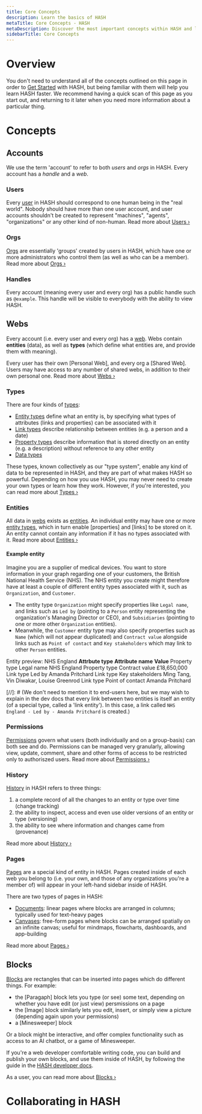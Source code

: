 ```yaml
---
title: Core Concepts
description: Learn the basics of HASH
metaTitle: Core Concepts - HASH
metaDescription: Discover the most important concepts within HASH and learn how the application works
sidebarTitle: Core Concepts
---
```


# Overview

You don't need to understand all of the concepts outlined on this page in order to [Get Started](https://hash.ai/guide/introduction/get-started) with HASH, but being familiar with them will help you learn HASH faster. We recommend having a quick scan of this page as you start out, and returning to it later when you need more information about a particular thing.

# Concepts

## Accounts

We use the term 'account' to refer to both _users_ and _orgs_ in HASH. Every account has a _handle_ and a _web_.

### Users

Every [user](https://hash.ai/guide/webs/users) in HASH should correspond to one human being in the "real world". Nobody should have more than one user account, and user accounts shouldn't be created to represent "machines", "agents", "organizations" or any other kind of non-human. Read more about [Users ›](https://hash.ai/guide/webs/users)

### Orgs

[Orgs](https://hash.ai/guide/webs/orgs) are essentially 'groups' created by users in HASH, which have one or more administrators who control them (as well as who can be a member). Read more about [Orgs ›](https://hash.ai/guide/webs/orgs)

### Handles

Every account (meaning every user and every org) has a public handle such as `@example`. This handle will be visible to everybody with the ability to view HASH.

## Webs

Every account (i.e. every user and every org) has a [web](https://hash.ai/guide/webs). Webs contain **entities** (data), as well as **types** (which define what entities are, and provide them with meaning).

Every user has their own [Personal Web], and every org a [Shared Web]. Users may have access to any number of shared webs, in addition to their own personal one. Read more about [Webs ›](https://hash.ai/guide/webs)

### Types

There are four kinds of [types](https://hash.ai/guide/types):

- [Entity types](https://hash.ai/guide/types/entity-types) define what an entity is, by specifying what types of attributes (links and properties) can be associated with it
- [Link types](https://hash.ai/guide/types/link-types) describe relationship between entities (e.g. a person and a date)
- [Property types](https://hash.ai/guide/types/property-types) describe information that is stored directly on an entity (e.g. a description) without reference to any other entity
- [Data types](https://hash.ai/guide/types/data-types)

These types, known collectively as our "type system", enable any kind of data to be represented in HASH, and they are part of what makes HASH so powerful. Depending on how you use HASH, you may never need to create your own types or learn how they work. However, if you're interested, you can read more about [Types ›](https://hash.ai/guide/types)

### Entities

All data in [webs](https://hash.ai/guide/webs) exists as [entities](https://hash.ai/guide/entities). An individual entity may have one or more [entity types](https://hash.ai/guide/types/entity-types), which in turn enable [properties] and [links] to be stored on it. An entity cannot contain any information if it has no types associated with it. Read more about [Entities ›](https://hash.ai/guide/entities)

#### Example entity

Imagine you are a supplier of medical devices. You want to store information in your graph regarding one of your customers, the British National Health Service (NHS). The NHS entity you create might therefore have at least a couple of different entity types associated with it, such as `Organization`, and `Customer`.

- The entity type `Organization` might specify properties like `Legal name`, and links such as `Led by` (pointing to a `Person` entity representing the organization's Managing Director or CEO), and `Subsidiaries` (pointing to one or more other `Organization` entities).
- Meanwhile, the `Customer` entity type may also specify properties such as `Name` (which will not appear duplicated) and `Contract value` alongside links such as `Point of contact` and `Key stakeholders` which may link to other `Person` entities.

Entity preview: NHS England
**Attrbute type** **Attribute name** **Value**
Property type Legal name NHS England
Property type Contract value £18,650,000
Link type Led by Amanda Pritchard
Link type Key stakeholders Ming Tang, Vin Diwakar, Louise Greenrod
Link type Point of contact Amanda Pritchard

[//]: # (We don't need to mention it to end-users here, but we may wish to explain in the dev docs that every link between two entities is itself an entity (of a special type, called a 'link entity'). In this case, a link called `NHS England - Led by - Amanda Pritchard` is created.)

### Permissions

[Permissions](https://hash.ai/guide/webs/permissions) govern what users (both individually and on a group-basis) can both see and do. Permissions can be managed very granularly, allowing view, update, comment, share and other forms of access to be restricted only to authoriszed users. Read more about [Permissions ›](https://hash.ai/guide/webs/permissions)

### History

[History](https://hash.ai/guide/webs/history) in HASH refers to three things:

1. a complete record of all the changes to an entity or type over time (change tracking)
1. the ability to inspect, access and even use older versions of an entity or type (versioning)
1. the ability to see where information and changes came from (provenance)

Read more about [History ›](https://hash.ai/guide/webs/history)

### Pages

[Pages](https://hash.ai/guide/pages) are a special kind of entity in HASH. Pages created inside of each web you belong to (i.e. your own, and those of any organizations you're a member of) will appear in your left-hand sidebar inside of HASH.

There are two types of pages in HASH:

- [Documents](https://hash.ai/guide/pages/documents): linear pages where blocks are arranged in columns; typically used for text-heavy pages
- [Canvases](https://hash.ai/guide/pages/canvases): free-form pages where blocks can be arranged spatially on an infinite canvas; useful for mindmaps, flowcharts, dashboards, and app-building

Read more about [Pages ›](https://hash.ai/guide/pages)

## Blocks

[Blocks](https://hash.ai/guide/blocks) are rectangles that can be inserted into pages which do different things. For example:

- the [Paragaph] block lets you type (or see) some text, depending on whether you have edit (or just view) persmissions on a page
- the [Image] block similarly lets you edit, insert, or simply view a picture (depending again upon your permissions)
- a [Minesweeper] block

Or a block might be interactive, and offer complex functionality such as access to an AI chatbot, or a game of Minesweeper.

If you're a web developer comfortable writing code, you can build and publish your own blocks, and use them inside of HASH, by following the guide in the [HASH developer docs](https://hash.dev/docs/blocks).

As a user, you can read more about [Blocks ›](https://hash.ai/guide/blocks)

# Collaborating in HASH
